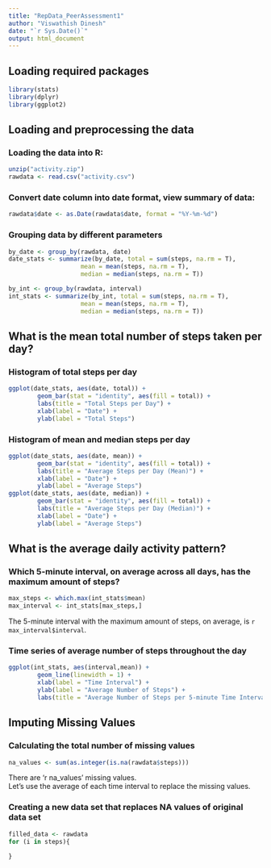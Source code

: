 ```yaml
---
title: "RepData_PeerAssessment1"
author: "Viswathish Dinesh"
date: "`r Sys.Date()`"
output: html_document
---
```


## Loading required packages
```r
library(stats)
library(dplyr)
library(ggplot2)
```

## Loading and preprocessing the data

### Loading the data into R:
```r
unzip("activity.zip")
rawdata <- read.csv("activity.csv")
```

### Convert date column into date format, view summary of data:
```r
rawdata$date <- as.Date(rawdata$date, format = "%Y-%m-%d")
```

### Grouping data by different parameters
```r
by_date <- group_by(rawdata, date)
date_stats <- summarize(by_date, total = sum(steps, na.rm = T),
                    mean = mean(steps, na.rm = T),
                    median = median(steps, na.rm = T))

by_int <- group_by(rawdata, interval)
int_stats <- summarize(by_int, total = sum(steps, na.rm = T),
                    mean = mean(steps, na.rm = T),
                    median = median(steps, na.rm = T))
```

## What is the mean total number of steps taken per day?

### Histogram of total steps per day
```r
ggplot(date_stats, aes(date, total)) + 
        geom_bar(stat = "identity", aes(fill = total)) + 
        labs(title = "Total Steps per Day") + 
        xlab(label = "Date") + 
        ylab(label = "Total Steps")
```

### Histogram of mean and median steps per day
```r
ggplot(date_stats, aes(date, mean)) + 
        geom_bar(stat = "identity", aes(fill = total)) + 
        labs(title = "Average Steps per Day (Mean)") + 
        xlab(label = "Date") + 
        ylab(label = "Average Steps")
ggplot(date_stats, aes(date, median)) + 
        geom_bar(stat = "identity", aes(fill = total)) + 
        labs(title = "Average Steps per Day (Median)") + 
        xlab(label = "Date") + 
        ylab(label = "Average Steps")
```

## What is the average daily activity pattern?

### Which 5-minute interval, on average across all days, has the maximum amount of steps?
```r
max_steps <- which.max(int_stats$mean)
max_interval <- int_stats[max_steps,]
```
The 5-minute interval with the maximum amount of steps, on average, is `r max_interval$interval`.

### Time series of average number of steps throughout the day
```r
ggplot(int_stats, aes(interval,mean)) + 
        geom_line(linewidth = 1) +
        xlab(label = "Time Interval") +
        ylab(label = "Average Number of Steps") +
        labs(title = "Average Number of Steps per 5-minute Time Interval")
```


## Imputing Missing Values

### Calculating the total number of missing values
```r
na_values <- sum(as.integer(is.na(rawdata$steps)))
```
There are 'r na_values' missing values.  
Let's use the average of each time interval to replace the missing values.

### Creating a new data set that replaces NA values of original data set
```r
filled_data <- rawdata
for (i in steps){
        
}
```